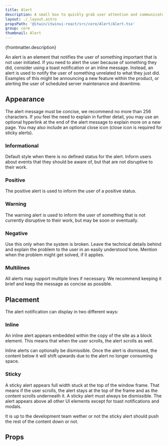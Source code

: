 ```yaml
---
title: Alert
description: A small box to quickly grab user attention and communicate a brief message
layout: ./_layout.astro
propsPath: '@itwin/itwinui-react/src/core/Alert/Alert.tsx'
group: core
thumbnail: Alert
---
```



<p>{frontmatter.description}</p>

<LiveExample src='Alert.main.tsx'>
  <AllExamples.AlertMainExample client:load />
</LiveExample>

An alert is an element that notifies the user of something important that is not user initiated. If you need to alert the user because of something they did, consider using a toast notification or an inline message. Instead, an alert is used to notify the user of something unrelated to what they just did. Examples of this might be announcing a new feature within the product, or alerting the user of scheduled server maintenance and downtime.

## Appearance

The alert message must be concise, we recommend no more than 256 characters. If you feel the need to explain in further detail, you may use an optional hyperlink at the end of the alert message to explain more on a new page. You may also include an optional close icon (close icon is required for sticky alerts).

### Informational

<LiveExample src='Alert.informational.tsx'>
  <AllExamples.AlertInformationalExample client:load />
</LiveExample>

Default style when there is no defined status for the alert. Inform users about events that they should be aware of, but that are not disruptive to their work.

### Positive

<LiveExample src='Alert.positive.tsx'>
  <AllExamples.AlertPositiveExample client:load />
</LiveExample>

The positive alert is used to inform the user of a positive status.

### Warning

<LiveExample src='Alert.warning.tsx'>
  <AllExamples.AlertWarningExample client:load />
</LiveExample>

The warning alert is used to inform the user of something that is not currently disruptive to their work, but may be soon or eventually.

### Negative

<LiveExample src='Alert.negative.tsx'>
  <AllExamples.AlertNegativeExample client:load />
</LiveExample>

Use this only when the system is broken. Leave the technical details behind and explain the problem to the user in an easily understood tone. Mention when the problem might get solved, if it applies.

### Multilines

All alerts may support multiple lines if necessary. We recommend keeping it brief and keep the message as concise as possible.

## Placement

The alert notification can display in two different ways:

### Inline

<LiveExample src='Alert.inline.tsx'>
  <AllExamples.AlertInlineExample client:load />
</LiveExample>

An inline alert appears embedded within the copy of the site as a block element. This means that when the user scrolls, the alert scrolls as well.

Inline alerts can optionally be dismissible. Once the alert is dismissed, the content below it will shift upwards due to the alert no longer consuming space.

### Sticky

<LiveExample src='Alert.sticky.tsx'>
  <AllExamples.AlertStickyExample client:load />
</LiveExample>

A sticky alert appears full width stuck at the top of the window frame. That means if the user scrolls, the alert stays at the top of the frame and as the content scrolls underneath it. A sticky alert must always be dismissible. The alert appears above all other UI elements except for toast notifications and modals.

It is up to the development team wether or not the sticky alert should push the rest of the content down or not.

## Props

<PropsTable path={frontmatter.propsPath} />
